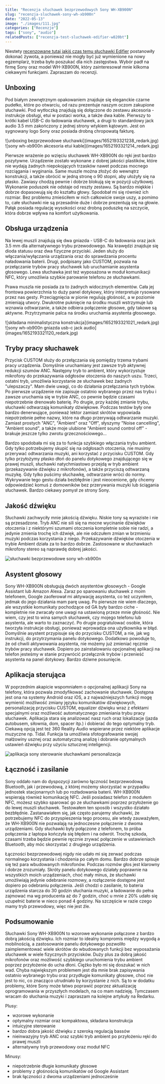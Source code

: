 ```yaml
---
title: "Recenzja słuchawek bezprzewodowych Sony WH-XB900N"
slug: "recenzja-sluchawek-sony-wh-xb900n"
date: "2022-05-13"
image: "./images/111.jpg"
categories: ["Recenzje"]
tags: ["sony", "audio"]
relatedPosts: ["recenzja-test-sluchawek-edifier-w820bt"]
---
```


Niestety [recenzowane tutaj jakiś czas temu słuchawki Edifier](/recenzja-test-sluchawek-edifier-w820bt) postanowiły dokonać żywota, a ponieważ nie mogły być już wymienione na nowy egzemplarz, trzeba było poszukać dla nich zastępstwa. Wybór padł na firmę Sony oraz model WH-XB900N, który zainteresował mnie kilkoma ciekawymi funkcjami. Zapraszam do recenzji.

## Unboxing

Pod białym zewnętrznym opakowaniem znajduje się eleganckie czarne pudełko, które po otwarciu, od razu prezentuje naszym oczom zakupione słuchawki. Pod wytłoczką znajdują się dołączone do zestawu akcesoria - instrukcje obsługi, etui w postaci worka, a także dwa kable. Pierwszy to krótki kabel USB-C do ładowania słuchawek, a drugi to standardowy jack audio 3.5 mm zakończony z jednej strony wtykiem kątowym. Jest on sygnowany logo Sony oraz posiada drobną chropowatą fakturę.

<Gallery>
![unboxing bezprzewodowe słuchawki](images/1652193321238_redark.jpg)
![sony wh-xb900n akcesoria etui kable](images/1652193321214_redark.jpg)
</Gallery>

Pierwsze wrażenie po wzięciu słuchawek WH-XB900N do ręki jest bardzo pozytywne. Urządzenie zostało wykonane z dobrej jakości plastików, które nie wydają żadnych niepokojących trzasków nawet podczas mocnego rozciągania i wyginania. Same muszle można złożyć do wewnątrz konstrukcji, a także obrócić w jedną stronę o 90 stopni, aby ułożyły się na płasko. Zawiasy chodzą pewnie i dobrze blokują się w pozycji użytkowej. Wykonanie poduszek nie odstaje od reszty zestawu. Są bardzo miękkie i dobrze dopasowują się do kształtu głowy. Spodobał mi się również ich rozmiar. Bez problemu zmieściłem w nich całkowicie swoje uszy, a pomimo to, całe słuchawki nie są przesadnie duże i dobrze prezentują się na głowie. Pałąk posiada regulację wysokości oraz drobną poduszkę na szczycie, która dobrze wpływa na komfort użytkowania.

## Obsługa urządzenia

Na lewej muszli znajdują się dwa gniazda - USB-C do ładowania oraz jack 3.5 mm dla alternatywnego trybu przewodowego. Na krawędzi znajduje się dioda statusu oraz dwa fizyczne przyciski. Jeden służy do włączania/wyłączania urządzania oraz do sprawdzania procentu naładowania baterii. Drugi, podpisany jako CUSTOM, pozwala na przełączanie trybów pracy słuchawek lub uruchamianie asystenta głosowego. Lewa słuchawka jest też wyposażona w moduł komunikacji NFC, który umożliwia szybkie parowanie telefonu ze słuchawkami.

Prawa muszla nie posiada za to żadnych widocznych elementów. Cała jej frontowa powierzchnia to duży panel dotykowy, który interpretuje rysowane przez nas gesty. Przeciągnięcia w pionie regulują głośność, a w poziomie zmieniają utwory. Dwukrotne puknięcie na środku muszli wstrzymuje lub wznawia odtwarzanie, a także odbiera połączenie głosowe, gdy takowe są aktywne. Przytrzymanie palca na środku uruchamia asystenta głosowego.

<Gallery>
![składana minimalistyczna konstrukcja](images/1652193321021_redark.jpg)
![sony wh-xb900n gniazda usb-c jack audio](images/1652193321120_redark.jpg)
</Gallery>

## Tryby pracy słuchawek

Przycisk CUSTOM służy do przełączania się pomiędzy trzema trybami pracy urządzenia. Domyślnie uruchamiany jest zawsze tryb aktywnej redukcji szumów ANC. Następny tryb to ambient, który wykorzystuje mikrofony do przekazywania odgłosów otoczenia do naszych uszu. Trzeci, ostatni tryb, umożliwia korzystanie ze słuchawek bez żadnych "ulepszaczy". Mam dwie uwagi, co do działania przełączania tych trybów. Po pierwsze urządzenie nie zapisuje ostatnio wybranego przez nas trybu i zawsze uruchamia się w trybie ANC, co pewnie będzie czasami niepotrzebnie drenowało baterię. Po drugie, przy każdej zmianie trybu, słuchawki odtwarzają komunikaty dźwiękowe. Podczas testów były one bardzo denerwujące, ponieważ lektor zamiast skrótów wypowiada niepotrzebnie pełne nazwy, które na długo przerywają odtwarzanie muzyki. Zamiast prostych "ANC", "Ambient" oraz "Off", słyszymy "Noise cancelling", "Ambient sound", a także moje ulubione "Ambient sound control off" - brakuje jeszcze tylko zwrotu grzecznościowego...

Bardzo spodobała mi się za to funkcja szybkiego włączania trybu ambient. Gdy tylko potrzebujemy skupić się na odgłosach otoczenia, nie musimy przerywać odtwarzania muzyki, ani korzystać z przycisku CUSTOM. Gdy tylko przyłożymy płasko dłoń do panelu dotykowego znajdującego się w prawej muszli, słuchawki natychmiastowo przejdą w tryb ambient (przekazywanie dźwięku z mikrofonów), a także przyciszą odtwarzaną muzykę. Gdy tylko puścimy słuchawkę, odtwarzanie wróci do normy. Wykrywanie tego gestu działa bezbłędnie i jest nieocenione, gdy chcemy odpowiedzieć komuś z domowników bez przerywania muzyki lub ściągania słuchawek. Bardzo ciekawy pomysł ze strony Sony.

## Jakość dźwięku

Słuchawki zachwyciły mnie jakością dźwięku. Niskie tony są wyraziste i nie są przesadzone. Tryb ANC nie sili się na mocne wycinanie dźwięków otoczenia i z niektórymi szumami otoczenia kompletnie sobie nie radzi, a jedynie zmienia trochę ich dźwięk, ale nie odczułem zmian w brzmieniu muzyki podczas korzystania z niego. Przekazywanie dźwięków otoczenia w trybie Ambient działa za to bardzo dobrze. Zastosowane w słuchawkach mikrofony stereo są naprawdę dobrej jakości.

![słuchawki bezprzewodowe sony wh-xb900n](images/1652193320975_redark.jpg)

## Asystent głosowy

Sony WH-XB900N obsługują dwóch asystentów głosowych - Google Assistant lub Amazon Alexa. Zaraz po sparowaniu słuchawek z moim telefonem, Google zaoferował mi aktywację asystenta, co też uczyniłem, jedmak do jego działania mam parę uwag. Po pierwsze nie wiem dlaczego, ale wszystkie komunikaty pochodzące od GA były bardzo ciche - kompletnie nie zwracały one uwagi na ustawioną przeze mnie głośność. Nie wiem, czy jest to wina samych słuchawek, czy mojego telefonu lub asystenta, ale warto to zaznaczyć. Po drugie pogratulować osobie, która tworzyła instrukcje obsługi, ponieważ wprowadza ona użytkownika w błąd. Domyślnie asystent przypisuje się do przycisku CUSTOM, a nie, jak wg instrukcji, do przytrzymania panelu dotykowego. Dodatkowo powoduje to, że od chwili aktywowania asystenta, nie możemy już zmieniać ręcznie trybów pracy słuchawek. Dopiero po zainstalowaniu opcjonalnej aplikacji na telefon jesteśmy w stanie przywrócić przełącznik trybów i przenieść asystenta na panel dotykowy. Bardzo dziwne posunięcie.

## Aplikacja sterująca

W poprzednim akapicie wspomniałem o opcjonalnej aplikacji Sony na telefony, która pozwala zmodyfikować zachowanie słuchawek. Dostępna jest ona na systemy Android oraz iOS, a z najważniejszych funkcji mogę wymienić możliwość zmiany języku komunikatów dźwiękowych, personalizację przycisku CUSTOM, equalizer dźwięku wraz z efektami specjalnymi oraz możliwość automatycznego zmieniania trybu pracy słuchawek. Aplikacja stara się analizować nasz ruch oraz lokalizacje (jazda autobusem, siłownia, dom, spacer itp.) i dobierać do tego optymalny tryb. Ciekawą opcją jest też 360 Reality Audio wspierane przez niektóre aplikacje muzyczne np. Tidal. Funkcja ta umożliwia sfotografowanie swojej małżowiny usznej oraz automatyczną analizę i dobranie optymalnych ustawień dźwięku przy użyciu sztucznej inteligencji.

![aplikacja sony sterowanie słuchawkami personalizacja](images/sony_app_screenshots_redark.jpg)

## Łączność i zasilanie

Sony oddało nam do dyspozycji zarówno łączność bezprzewodową Bluetooth, jak i przewodową, z której możemy skorzystać w przypadku jednostek stacjonarnych lub po rozładowania baterii. WH-XB900N wspierają również komunikację NFC. Jeśli posiadasz telefon z modułem NFC, możesz szybko sparować go ze słuchawkami poprzez przyłożenie go do lewej muszli słuchawek. Testowałem ten sposób i wszystko działało bezbłędnie. Zastanawiałem się, jak często parujemy słuchawki, że potrzebujemy NFC do przyspieszenia tego procesu, ale wtedy zauważyłem, że WH-XB900N nie pozwalają na jednoczesne połączenie z dwoma urządzeniami. Gdy słuchawki były połączone z telefonem, to próba połączenia z laptopa kończyła się błędem i na odwrót. Trochę szkoda, czasami trzeba będzie pewnie ręcznie zrywać połączenie w ustawieniach Bluetooth, aby móc skorzystać z drugiego urządzenia.

Łączności bezprzewodowej nigdy nie udało mi się zerwać podczas normalnego korzystania i chodzenia po całym domu. Bardzo dobrze spisuje się też para wbudowanych mikrofonów. Podczas rozmów głos jest klarowny i dobrze zrozumiały. Skróty panelu dotykowego działały poprawnie na wszystkich moich urządzeniach, choć mały minus, że słuchawki umożliwiają jedynie odebranie rozmowy, a rozłączenie dostępne jest dopiero po odebraniu połączenia. Jeśli chodzi o zasilanie, to bateria urządzenia starcza do 30 godzin słuchania muzyki, a ładowanie do pełna zajmować ma wg producenta aż do 7 godzin, choć u mnie z 20% udało się uzupełnić baterie w nieco ponad 4 godziny. Na szczęście w razie czego mamy tryb przewodowy, więc nie jest źle.

## Podsumowanie

Słuchawki Sony WH-XB900N to wzorowe wykonanie połączone z bardzo dobrą jakością dźwięku. Ich rozmiar to idealny kompromis między wygodą a mobilnością, a zastosowanie panelu dotykowego pozwoliło zaimplementować wiele skrótów do wbudowanych funkcji bez wyposażania słuchawek w wiele fizycznych przycisków. Duży plus za dobrą jakość mikrofonów oraz możliwość szybkiego uruchomienia trybu ambient poprzez przyłożenie do ucha dłoni. Ciężko było mi się doszukać w nich wad. Chyba największym problemem jest dla mnie brak zapisywania ostatnio wybranego trybu oraz przydługie komunikaty głosowe, choć nie jest to nic, co znacząco utrudniało by korzystanie z nich. Są to w dodatku problemy, które Sony może łatwo poprawić poprzez aktualizację oprogramowania w przyszłych modelach, na co mam nadzieję. Tymczasem wracam do słuchania muzyki i zapraszam na kolejne artykuły na Redarku.

Plusy:
<GoodList>
- wzorowe wykonanie
- optymalny rozmiar oraz kompaktowa, składana konstrukcja
- intuicyjne sterowanie
- bardzo dobra jakość dźwięku z szeroką regulacją bassów
- nieinwazyjny tryb ANC oraz szybki tryb ambient po przyłożeniu ręki do prawej muszli
- alternatywny tryb przewodowy oraz moduł NFC
</GoodList>

Minusy:
<BadList>
- niepotrzebnie długie komunikaty głosowe
- problemy z głośnością komunikatów od Google Assistant
- brak łączności z dwoma urządzeniami jednocześnie
</BadList>
